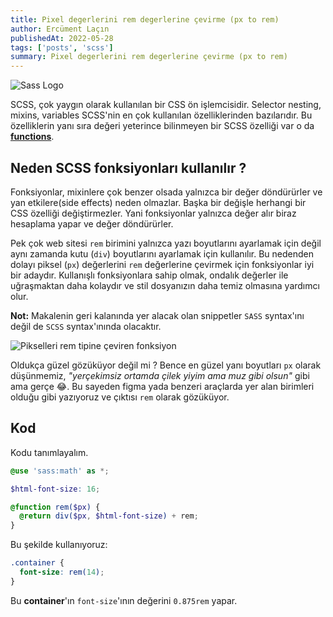 ```yaml
---
title: Pixel degerlerini rem degerlerine çevirme (px to rem)
author: Ercüment Laçın
publishedAt: 2022-05-28
tags: ['posts', 'scss']
summary: Pixel degerlerini rem degerlerine çevirme (px to rem)
---
```


![Sass Logo](/images/sass-logo.png 'Sass Logo')

SCSS, çok yaygın olarak kullanılan bir CSS ön işlemcisidir. Selector nesting, mixins, variables SCSS'nin en çok kullanılan özelliklerinden bazılarıdır. Bu özelliklerin yanı sıra değeri yeterince bilinmeyen bir SCSS özelliği var o da **[functions](https://sass-lang.com/documentation/at-rules/function)**.

## Neden SCSS fonksiyonları kullanılır ?

Fonksiyonlar, mixinlere çok benzer olsada yalnızca bir değer döndürürler ve yan etkilere(side effects) neden olmazlar. Başka bir değişle herhangi bir CSS özelliği değiştirmezler. Yani fonksiyonlar yalnızca değer alır biraz hesaplama yapar ve değer döndürürler.

Pek çok web sitesi `rem` birimini yalnızca yazı boyutlarını ayarlamak için değil aynı zamanda kutu (`div`) boyutlarını ayarlamak için kullanılır. Bu nedenden dolayı piksel (`px`) değerlerini `rem` değerlerine çevirmek için fonksiyonlar iyi bir adaydır. Kullanışlı fonksiyonlara sahip olmak, ondalık değerler ile uğraşmaktan daha kolaydır ve stil dosyanızın daha temiz olmasına yardımcı olur.

**Not:** Makalenin geri kalanında yer alacak olan snippetler `SASS` syntax'ını değil de `SCSS` syntax'ınında olacaktır.

![Pikselleri rem tipine çeviren fonksiyon](/images/px-to-rem.png 'Pikselleri rem tipine çeviren fonksiyon')

Oldukça güzel gözüküyor değil mi ? Bence en güzel yanı boyutları `px` olarak düşünmemiz, _"yerçekimsiz ortamda çilek yiyim ama muz gibi olsun"_ gibi ama gerçe 😂. Bu sayeden figma yada benzeri araçlarda yer alan birimleri olduğu gibi yazıyoruz ve çıktısı `rem` olarak gözüküyor.

## Kod

Kodu tanımlayalım.

```scss
@use 'sass:math' as *;

$html-font-size: 16;

@function rem($px) {
  @return div($px, $html-font-size) + rem;
}
```

Bu şekilde kullanıyoruz:

```scss
.container {
  font-size: rem(14);
}
```

Bu **container**'ın `font-size`'ının değerini `0.875rem` yapar.
